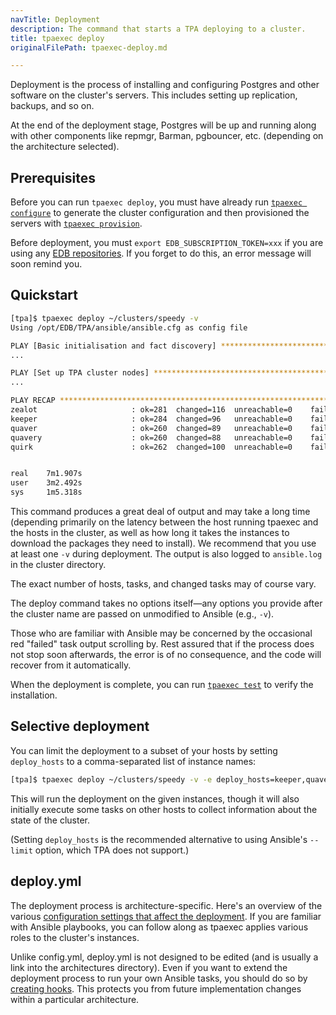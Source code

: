```yaml
---
navTitle: Deployment
description: The command that starts a TPA deploying to a cluster.
title: tpaexec deploy
originalFilePath: tpaexec-deploy.md

---
```


Deployment is the process of installing and configuring Postgres and
other software on the cluster's servers. This includes setting up
replication, backups, and so on.

At the end of the deployment stage, Postgres will be up and running
along with other components like repmgr, Barman, pgbouncer, etc.
(depending on the architecture selected).

## Prerequisites

Before you can run `tpaexec deploy`, you must have already run
[`tpaexec configure`](tpaexec-configure/) to generate the cluster
configuration and then provisioned the servers with
[`tpaexec provision`](tpaexec-provision/).

Before deployment, you must
`export EDB_SUBSCRIPTION_TOKEN=xxx` if you are using any 
[EDB repositories](reference/edb_repositories/). If you
forget to do this, an error message will soon remind you.

## Quickstart

```bash
[tpa]$ tpaexec deploy ~/clusters/speedy -v
Using /opt/EDB/TPA/ansible/ansible.cfg as config file

PLAY [Basic initialisation and fact discovery] ***************************************
...

PLAY [Set up TPA cluster nodes] ******************************************************
...

PLAY RECAP ***************************************************************************
zealot                     : ok=281  changed=116  unreachable=0    failed=0   
keeper                     : ok=284  changed=96   unreachable=0    failed=0   
quaver                     : ok=260  changed=89   unreachable=0    failed=0   
quavery                    : ok=260  changed=88   unreachable=0    failed=0   
quirk                      : ok=262  changed=100  unreachable=0    failed=0   


real    7m1.907s
user    3m2.492s
sys     1m5.318s
```

This command produces a great deal of output and may take a long time
(depending primarily on the latency between the host running tpaexec and
the hosts in the cluster, as well as how long it takes the instances to
download the packages they need to install). We recommend that you use
at least one `-v` during deployment. The output is also logged to
`ansible.log` in the cluster directory.

The exact number of hosts, tasks, and changed tasks may of course vary.

The deploy command takes no options itself—any options you provide after
the cluster name are passed on unmodified to Ansible (e.g., `-v`).

Those who are familiar with Ansible may be concerned by the occasional
red "failed" task output scrolling by. Rest assured that if the process
does not stop soon afterwards, the error is of no consequence, and the
code will recover from it automatically.

When the deployment is complete, you can run
[`tpaexec test`](tpaexec-test/) to verify the installation.

## Selective deployment

You can limit the deployment to a subset of your hosts by setting
`deploy_hosts` to a comma-separated list of instance names:

```bash
[tpa]$ tpaexec deploy ~/clusters/speedy -v -e deploy_hosts=keeper,quaver
```

This will run the deployment on the given instances, though it will also
initially execute some tasks on other hosts to collect information about
the state of the cluster.

(Setting `deploy_hosts` is the recommended alternative to using
Ansible's `--limit` option, which TPA does not support.)

## deploy.yml

The deployment process is architecture-specific. Here's an overview of
the various
[configuration settings that affect the deployment](configure-instance/).
If you are familiar with Ansible playbooks, you can follow along as
tpaexec applies various roles to the cluster's instances.

Unlike config.yml, deploy.yml is not designed to be edited (and is
usually a link into the architectures directory). Even if you want to
extend the deployment process to run your own Ansible tasks, you should
do so by [creating hooks](tpaexec-hooks/). This protects you from
future implementation changes within a particular architecture.
